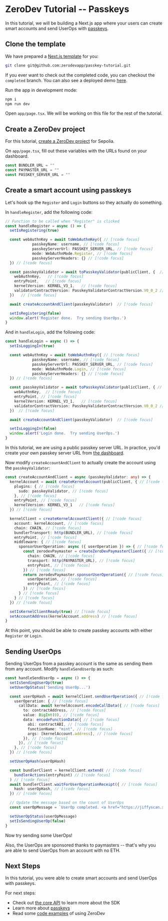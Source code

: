 # ZeroDev Tutorial -- Passkeys

In this tutorial, we will be building a Next.js app where your users can create smart accounts and send UserOps with [passkeys](/sdk/advanced/passkeys).

## Clone the template

We have prepared a [Next.js template](https://github.com/zerodevapp/passkey-tutorial) for you:

```bash
git clone git@github.com:zerodevapp/passkey-tutorial.git
```

If you ever want to check out the completed code, you can checkout the `completed` branch.  You can also see a deployed demo [here](https://passkey-demo.zerodev.app/).

Run the app in development mode:

```bash
npm i
npm run dev
```

Open `app/page.tsx`.  We will be working on this file for the rest of the tutorial.

## Create a ZeroDev project

For this tutorial, [create a ZeroDev project](https://dashboard.zerodev.app) for Sepolia.

On `app/page.tsx`, fill out these variables with the URLs found on your dashboard.

```ts
const BUNDLER_URL = ""
const PAYMASTER_URL = ""
const PASSKEY_SERVER_URL = ""
```

## Create a smart account using passkeys

Let's hook up the `Register` and `Login` buttons so they actually do something.

In `handleRegister`, add the following code:

```ts
// Function to be called when "Register" is clicked
const handleRegister = async () => {
  setIsRegistering(true)

  const webAuthnKey = await toWebAuthnKey({ // [!code focus]
            passkeyName: username, // [!code focus]
            passkeyServerUrl: PASSKEY_SERVER_URL, // [!code focus]
            mode: WebAuthnMode.Register, // [!code focus]
            passkeyServerHeaders: {} // [!code focus]
  }) // [!code focus]

  const passkeyValidator = await toPasskeyValidator(publicClient, {  // [!code focus]
    webAuthnKey,   // [!code focus]
    entryPoint,   // [!code focus]
    kernelVersion: KERNEL_V3_1,   // [!code focus]
    validatorContractVersion: PasskeyValidatorContractVersion.V0_0_2 // [!code focus]
  })   // [!code focus]

  await createAccountAndClient(passkeyValidator)  // [!code focus]

  setIsRegistering(false)
  window.alert('Register done.  Try sending UserOps.')
}
```

And in `handleLogin`, add the following code:

```ts
const handleLogin = async () => {
  setIsLoggingIn(true)

  const webAuthnKey = await toWebAuthnKey({ // [!code focus]
            passkeyName: username, // [!code focus]
            passkeyServerUrl: PASSKEY_SERVER_URL, // [!code focus]
            mode: WebAuthnMode.Login, // [!code focus]
            passkeyServerHeaders: {} // [!code focus]
  }) // [!code focus]

  const passkeyValidator = await toPasskeyValidator(publicClient, { // [!code focus]
    webAuthnKey,  // [!code focus]
    entryPoint, // [!code focus]
    kernelVersion: KERNEL_V3_1,   // [!code focus]
    validatorContractVersion: PasskeyValidatorContractVersion.V0_0_2 // [!code focus]
  })  // [!code focus]

  await createAccountAndClient(passkeyValidator)  // [!code focus]

  setIsLoggingIn(false)
  window.alert('Login done.  Try sending UserOps.')
}
```

In this tutorial, we are using a public passkey server URL.  In practice, you'd create your own passkey server URL from [the dashboard](https://dashboard.zerodev.app/).

Now modify `createAccountAndClient` to actually create the account using the `passkeyValidator`:

```ts
const createAccountAndClient = async (passkeyValidator: any) => {
  kernelAccount = await createKernelAccount(publicClient, { // [!code focus]
    plugins: { // [!code focus]
      sudo: passkeyValidator, // [!code focus]
    }, // [!code focus]
    entryPoint, // [!code focus]
    kernelVersion: KERNEL_V3_1   // [!code focus]
  }) // [!code focus]

  kernelClient = createKernelAccountClient({ // [!code focus]
    account: kernelAccount, // [!code focus]
    chain: CHAIN, // [!code focus]
    bundlerTransport: http(BUNDLER_URL), // [!code focus]
    entryPoint, // [!code focus]
    middleware: { // [!code focus]
      sponsorUserOperation: async ({ userOperation }) => { // [!code focus]
        const zerodevPaymaster = createZeroDevPaymasterClient({ // [!code focus]
          chain: CHAIN, // [!code focus]
          transport: http(PAYMASTER_URL), // [!code focus]
          entryPoint, // [!code focus]
        }) // [!code focus]
        return zerodevPaymaster.sponsorUserOperation({ // [!code focus]
          userOperation, // [!code focus]
          entryPoint, // [!code focus]
        }) // [!code focus]
      } // [!code focus]
    } // [!code focus]
  }) // [!code focus]

  setIsKernelClientReady(true) // [!code focus]
  setAccountAddress(kernelAccount.address) // [!code focus]
}
```

At this point, you should be able to create passkey accounts with either `Register` or `Login`.

## Sending UserOps

Sending UserOps from a passkey account is the same as sending them from any account.  Modify `handleSendUserOp` as such:

```ts
const handleSendUserOp = async () => {
  setIsSendingUserOp(true)
  setUserOpStatus('Sending UserOp...')

  const userOpHash = await kernelClient.sendUserOperation({ // [!code focus]
    userOperation: { // [!code focus]
      callData: await kernelAccount.encodeCallData({ // [!code focus]
        to: contractAddress, // [!code focus]
        value: BigInt(0), // [!code focus]
        data: encodeFunctionData({ // [!code focus]
          abi: contractABI, // [!code focus]
          functionName: "mint", // [!code focus]
          args: [kernelAccount.address], // [!code focus]
        }), // [!code focus]
      }), // [!code focus]
    }, // [!code focus]
  }) // [!code focus]

  setUserOpHash(userOpHash)

  const bundlerClient = kernelClient.extend( // [!code focus]
    bundlerActions(entryPoint) // [!code focus]
  ) // [!code focus]
  await bundlerClient.waitForUserOperationReceipt({ // [!code focus]
    hash: userOpHash, // [!code focus]
  }) // [!code focus]

  // Update the message based on the count of UserOps
  const userOpMessage = `UserOp completed. <a href="https://jiffyscan.xyz/userOpHash/${userOpHash}?network=sepolia" target="_blank" rel="noopener noreferrer" class="text-blue-500 hover:text-blue-700">Click here to view.</a>`

  setUserOpStatus(userOpMessage)
  setIsSendingUserOp(false)
}
```

Now try sending some UserOps!

Also, the UserOps are sponsored thanks to paymasters -- that's why you are able to send UserOps from an account with no ETH.

## Next Steps

In this tutorial, you were able to create smart accounts and send UserOps with passkeys.

For next steps:

- Check out [the core API](/sdk/core-api/create-account) to learn more about the SDK
- Learn more about [passkeys](/sdk/advanced/passkeys)
- Read some [code examples](https://github.com/zerodevapp/zerodev-examples) of using ZeroDev
